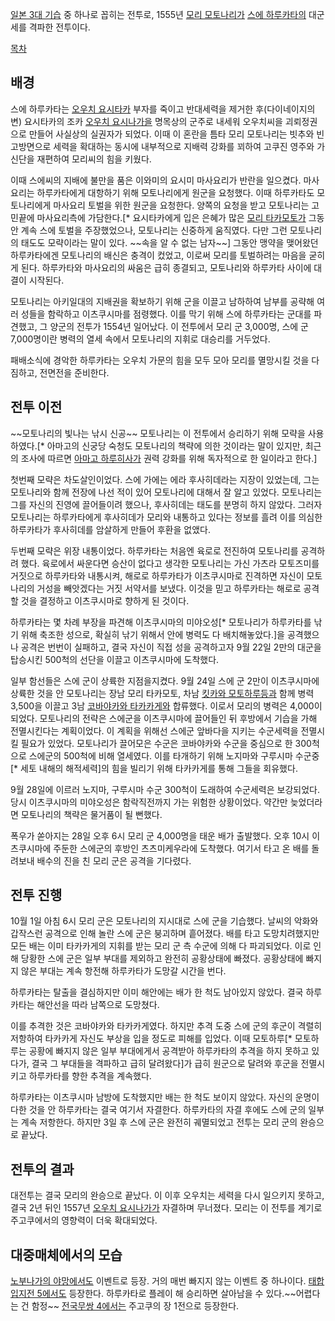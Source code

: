 [[일본 3대 기습]] 중 하나로 꼽히는 전투로, 1555년 [[모리 모토나리]]가 [[스에 하루카타]]의 대군세를 격파한 전투이다.

[[목차]]

== 배경 ==
스에 하루카타는 [[오우치 요시타카]] 부자를 죽이고 반대세력을 제거한 후(다이네이지의 변) 요시타카의 조카 [[오우치 요시나가]]을 명목상의 군주로 내세워 오우치씨을 괴뢰정권으로 만들어 사실상의 실권자가 되었다. 이때 이 혼란을 틈타 모리 모토나리는 빗추와 빈고방면으로 세력을 확대하는 동시에 내부적으로 지배력 강화를 꾀하여 고쿠진 영주와 가신단을 재편하여 모리씨의 힘을 키웠다.

이때 스에씨의 지배에 불만을 품은 이와미의 요시미 마사요리가 반란을 일으켰다. 마사요리는 하루카타에게 대항하기 위해 모토나리에게 원군을 요청했다. 이때 하루카타도 모토나리에게 마사요리 토벌을 위한 원군을 요청한다. 양쪽의 요청을 받고 모토나리는 고민끝에 마사요리측에 가담한다.[* 요시타카에게 입은 은혜가 많은 [[모리 타카모토]]가 그동안 계속 스에 토벌을 주장했었으나, 모토나리는 신중하게 움직였다. 다만 그런 모토나리의 태도도 모략이라는 말이 있다. ~~속을 알 수 없는 남자~~] 그동안 맹약을 맺어왔던 하루카타에겐 모토나리의 배신은 충격이 컸었고, 이로써 모리를 토벌하려는 마음을 굳히게 된다. 하루카타와 마사요리의 싸움은 급히 종결되고, 모토나리와 하루카타 사이에 대결이 시작된다.

모토나리는 아키일대의 지배권을 확보하기 위해 군을 이끌고 남하하여 남부를 공략해 여러 성들을 함락하고 이츠쿠시마를 점령했다. 이를 막기 위해 스에 하루카타는 군대를 파견했고, 그 양군의 전투가 1554년 일어났다. 이 전투에서 모리 군 3,000명, 스에 군 7,000명이란 병력의 열세 속에서 모토나리의 지휘로 대승리를 거두었다.

패배소식에 경악한 하루카타는 오우치 가문의 힘을 모두 모아 모리를 멸망시킬 것을 다짐하고, 전면전을 준비한다.

== 전투 이전 ==
~~모토나리의 빛나는 낚시 신공~~
모토나리는 이 전투에서 승리하기 위해 모략을 사용하였다.[* 아마고의 신궁당 숙청도 모토나리의 책략에 의한 것이라는 말이 있지만, 최근의 조사에 따르면 [[아마고 하루히사]]가 권력 강화를 위해 독자적으로 한 일이라고 한다.]

첫번째 모략은 차도살인이었다. 스에 가에는 에라 후사히데라는 지장이 있었는데, 그는 모토나리와 함께 전장에 나선 적이 있어 모토나리에 대해서 잘 알고 있었다. 모토나리는 그를 자신의 진영에 끌어들이려 했으나, 후사히데는 태도를 분명히 하지 않았다. 그러자 모토나리는 하루카타에게 후사히데가 모리와 내통하고 있다는 정보를 흘려 이를 의심한 하루카타가 후사히데를 암살하게 만들어 후환을 없앴다.

두번째 모략은 위장 내통이었다. 하루카타는 처음엔 육로로 전진하여 모토나리를 공격하려 했다. 육로에서 싸운다면 승산이 없다고 생각한 모토나리는 가신 가츠라 모토즈미를 거짓으로 하루카타와 내통시켜, 해로로 하루카타가 이츠쿠시마로 진격하면 자신이 모토나리의 거성을 빼앗겠다는 거짓 서약서를 보냈다. 이것을 믿고 하루카타는 해로로 공격할 것을 결정하고 이츠쿠시마로 향하게 된 것이다.

하루카타는 몇 차례 부장을 파견해 이츠쿠시마의 미야오성[* 모토나리가 하루카타를 낚기 위해 축조한 성으로, 확실히 낚기 위해서 안에 병력도 다 배치해놓았다.]을 공격했으나 공격은 번번이 실패하고, 결국 자신이 직접 성을 공격하고자 9월 22일 2만의 대군을 탑승시킨 500척의 선단을 이끌고 이츠쿠시마에 도착했다.

일부 함선들은 스에 군이 상륙한 지점을지켰다. 9월 24일 스에 군 2만이 이츠쿠시마에 상륙한 것을 안 모토나리는 장남 모리 타카모토, 차남 [[킷카와 모토하루]]등과 함께 병력 3,500을 이끌고 3남 [[코바야카와 타카카게]]와 합류했다. 이로서 모리의 병력은 4,000이 되었다. 모토나리의 전략은 스에군을 이츠쿠시마에 끌어들인 뒤 후방에서 기습을 가해 전멸시킨다는 계획이었다. 이 계획을 위해선 스에군 앞바다을 지키는 수군세력을 전멸시킬 필요가 있었다. 모토나리가 끌어모은 수군은 코바야카와 수군을 중심으로 한 300척으로 스에군의 500척에 비해 열세였다. 이를 타개하기 위해 노지마와 구루시마 수군중[* 세토 내해의 해적세력]의 힘을 빌리기 위해 타카카게를 통해 그들을 회유했다.

9월 28일에 이르러 노지마, 구루시마 수군 300척이 도래하여 수군세력은 보강되었다. 당시 이츠쿠시마의 미야오성은 함락직전까지 가는 위험한 상황이었다. 약간만 늦었더라면 모토나리의 책략은 물거품이 될 뻔했다.

폭우가 쏟아지는 28일 오후 6시 모리 군 4,000명을 태운 배가 출발했다. 오후 10시 이츠쿠시마에 주둔한 스에군의 후방인 츠츠미케우라에 도착했다. 여기서 타고 온 배를 돌려보내 배수의 진을 친 모리 군은 공격을 기다렸다.

== 전투 진행 ==
10월 1일 아침 6시 모리 군은 모토나리의 지시대로 스에 군을 기습했다. 날씨의 악화와 갑작스런 공격으로 인해 놀란 스에 군은 붕괴하며 흩어졌다. 배를 타고 도망치려했지만 모든 배는 이미 타카카게의 지휘를 받는 모리 군 측 수군에 의해 다 파괴되었다. 이로 인해 당황한 스에 군은 일부 부대를 제외하고 완전히 공황상태에 빠졌다. 공황상태에 빠지지 않은 부대는 계속 항전해 하루카타가 도망갈 시간을 번다.

하루카타는 탈출을 결심하지만 이미 해안에는 배가 한 척도 남아있지 않았다. 결국 하루카타는 해안선을 따라 남쪽으로 도망쳤다.

이를 추격한 것은 코바야카와 타카카게였다. 하지만 추격 도중 스에 군의 후군이 격렬히 저항하여 타카카게 자신도 부상을 입을 정도로 피해를 입었다. 이때 모토하루[* 모토하루는 공황에 빠지지 않은 일부 부대에게서 공격받아 하루카타의 추격을 하지 못하고 있다가, 결국 그 부대들을 격파하고 급히 달려왔다]가 급히 원군으로 달려와 후군을 전멸시키고 하루카타를 향한 추격을 계속했다.

하루카타는 이츠쿠시마 남방에 도착했지만 배는 한 척도 보이지 않았다. 자신의 운명이 다한 것을 안 하루카타는 결국 여기서 자결한다. 하루카타의 자결 후에도 스에 군의 일부는 계속 저항한다. 하지만 3일 후 스에 군은 완전히 궤멸되었고 전투는 모리 군의 완승으로 끝났다.

== 전투의 결과 ==
대전투는 결국 모리의 완승으로 끝났다. 이 이후 오우치는 세력을 다시 일으키지 못하고, 결국 2년 뒤인 1557년 [[오우치 요시나가]]가 자결하며 무너졌다. 모리는 이 전투를 계기로 주고쿠에서의 영향력이 더욱 확대되었다.

== 대중매체에서의 모습 ==
[[노부나가의 야망]]에서도 이벤트로 등장. 거의 매번 빠지지 않는 이벤트 중 하나이다.
[[태합입지전 5]]에서도 등장한다. 하루카타로 플레이 해 승리하면 살아남을 수 있다.~~어렵다는 건 함정~~
[[전국무쌍 4]]에서는 주고쿠의 장 1전으로 등장한다.
